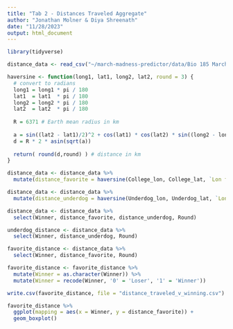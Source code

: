 ```yaml
---
title: "Tab 2 - Distances Traveled Aggregate"
author: "Jonathan Molner & Diya Shreenath"
date: "11/28/2023"
output: html_document
---
```


```r
library(tidyverse)
```

```r
distance_data <- read_csv("~/march-madness-predictor/data/Bio 185 March Madness Data Lats.csv")
```

```r
haversine <- function(long1, lat1, long2, lat2, round = 3) {
  # convert to radians
  long1 = long1 * pi / 180
  lat1  = lat1  * pi / 180
  long2 = long2 * pi / 180
  lat2  = lat2  * pi / 180
  
  R = 6371 # Earth mean radius in km
  
  a = sin((lat2 - lat1)/2)^2 + cos(lat1) * cos(lat2) * sin((long2 - long1)/2)^2
  d = R * 2 * asin(sqrt(a))
  
  return( round(d,round) ) # distance in km
}
```

```r
distance_data <- distance_data %>%
  mutate(distance_favorite = haversine(College_lon, College_lat, `Lon for City Where Game was Played`, `Lat for City Where Game was played`, round = 0))
```

```r
distance_data <- distance_data %>%
  mutate(distance_underdog = haversine(Underdog_lon, Underdog_lat, `Lon for City Where Game was Played`, `Lat for City Where Game was played`, round = 0))
```

```r
distance_data <- distance_data %>%
  select(Winner, distance_favorite, distance_underdog, Round)
```

```r
underdog_distance <- distance_data %>%
  select(Winner, distance_underdog, Round)
```

```r
favorite_distance <- distance_data %>%
  select(Winner, distance_favorite, Round)
```

```r
favorite_distance <- favorite_distance %>%
  mutate(Winner = as.character(Winner)) %>%
  mutate(Winner = recode(Winner, '0' = 'Loser', '1' = 'Winner'))
```

```r
write.csv(favorite_distance, file = "distance_traveled_v_winning.csv")
```

```r
favorite_distance %>%
  ggplot(mapping = aes(x = Winner, y = distance_favorite)) +
  geom_boxplot()
```

